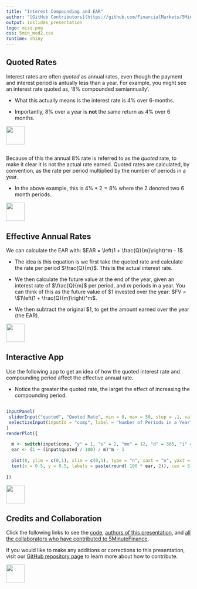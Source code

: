```yaml
---
title: "Interest Compounding and EAR"
author: "[GitHub Contributors](https://github.com/FinancialMarkets/5MinuteFinance/blame/master/Fundamentals/APR_EAR/apr.Rmd)"
output: ioslides_presentation
logo: misq.png
css: 5min_mod2.css
runtime: shiny
---
```


## Quoted Rates

Interest rates are often *quoted* as annual rates, even though the payment and interest period is antually less than a year.  For example, you might see an interest rate quoted as, '8\% compounded semiannually'.  

-  What this actually means is the interest rate is 4\% over 6-months.  

-  Importantly, 8\% over a year is **not** the same return as 4\% over 6 months.  

<div class="MIfooter"><img src="mi.png" style="height:50px;"></div> 

## 

Because of this the annual 8\% rate is referred to as the *quoted* rate, to make it clear it is not the actual rate earned.  Quoted rates are calculated, by convention, as the rate per period multiplied by the number of periods in a year.

-  In the above example, this is $4\% * 2 = 8\%$ where the $2$ denoted two 6 month periods.  

<div class="MIfooter"><img src="mi.png" style="height:50px;"></div> 
 
## Effective Annual Rates

We can calculate the EAR with: $EAR = \left(1 + \frac{Q}{m}\right)^m - 1$

-  The idea is this equation is we first take the quoted rate and calculate the rate per period $\frac{Q}{m}$.  This is the actual interest rate.  

-  We then calculate the future value at the end of the year, given an interest rate of $\frac{Q}{m}$ per period, and $m$ periods in a year.  You can think of this as the future value of \$1 invested over the year: $FV = \$1\left(1 + \frac{Q}{m}\right)^m$.  

-  We then subtract the original \$1, to get the amount earned over the year (the EAR).  

<div class="MIfooter"><img src="mi.png" style="height:50px;"></div> 

## Interactive App

Use the following app to get an idea of how the quoted interest rate and compounding period affect the effective annual rate.

-  Notice the greater the quoted rate, the larget the effect of increasing the compounding period.  

##

```r
inputPanel(
 sliderInput("quoted", "Quoted Rate", min = 0, max = 50, step = .1, value = 12),
 selectizeInput(inputId = "comp", label = "Number of Periods in a Year", choices = c("Yearly"= "y", "Semiannual" = "s", "Monthly" = "mo", "Daily" = "d", "Infinite" = "i"))
)
renderPlot({
 
  m <- switch(input$comp, "y" = 1, "s" = 2, "mo" = 12, "d" = 365, "i" = 99999999)
  ear <- (1 + (input$quoted / 100) / m)^m - 1
  
  plot(0, ylim = c(0,1), xlim = c(0,1), type = "n", xaxt = "n", yaxt = "n", ylab = "", xlab = "")
  text(x = 0.5, y = 0.5, labels = paste(round( 100 * ear, 2)), cex = 5)
   
})
```

<div class="MIfooter"><img src="mi.png" style="height:50px;"></div> 

## Credits and Collaboration

Click the following links to see the [code](https://github.com/FinancialMarkets/5MinuteFinance/blob/master/Fundamentals/APR_EAR/apr.Rmd), [authors of this presentation](https://github.com/FinancialMarkets/5MinuteFinance/blame/master/Fundamentals/APR_EAR/apr.Rmd), and [all the collaborators who have contributed to 5MinuteFinance](https://github.com/FinancialMarkets/5MinuteFinance/graphs/contributors).

If you would like to make any additions or corrections to this presentation, visit our [GitHub repository page](https://github.com/FinancialMarkets/5MinuteFinance#how-to-contribute) to learn more about how to contribute.

<div class="MIfooter"><img src="mi.png" style="height:50px;"></div> 
